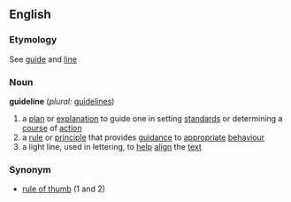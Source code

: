 ==English==

===Etymology===
See [[guide]] and [[line]]

===Noun===
'''guideline'''  (''plural:'' [[guidelines]])
# a [[plan]] or [[explanation]] to guide one in setting [[standard]]s or determining a [[course]] of [[action]]
# a [[rule]] or [[principle]] that provides [[guidance]] to [[appropriate]] [[behaviour]]
# a light line, used in lettering, to [[help]] [[align]] the [[text]]

===Synonym===
* [[rule of thumb]] (1 and 2)